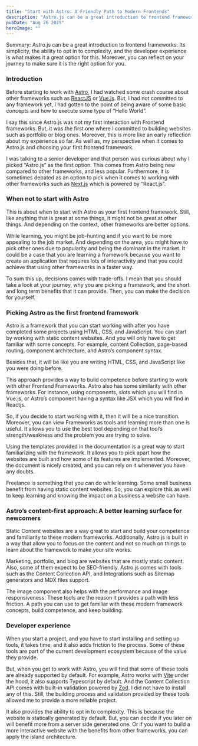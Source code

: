 ---
title: "Start with Astro: A Friendly Path to Modern Frontends"
description: "Astro.js can be a great introduction to frontend frameworks. Its simplicity, the ability to opt in to complexity, and the developer experience is what makes it a great option for this. Moreover, you can reflect on your journey to make sure it is the right option for you."
pubDate: "Aug 26 2025"
heroImage: ""
---

Summary: Astro.js can be a great introduction to frontend frameworks. Its simplicity, the ability to opt in to complexity, and the developer experience is what makes it a great option for this. Moreover, you can reflect on your journey to make sure it is the right option for you.


### Introduction

Before starting to work with [Astro](https://astro.build/), I had watched some
crash course about other frameworks such as [ReactJS](https://react.dev/) or
[Vue.js](https://vuejs.org/). But, I had not committed to any framework yet, I
had gotten to the point of being aware of some basic concepts and how to execute
some type of “Hello World”.

I say this since Astro.js was not my first interaction with Frontend frameworks.
But, it was the first one where I committed to building websites such as
portfolio or blog ones. Moreover, this is more like an early reflection about my
experience so far. As well as, my perspective when it comes to Astro.js and
choosing your first frontend framework.

I was talking to a senior developer and that person was curious about why I
picked “Astro.js” as the first option. This comes from Astro being new compared
to other frameworks, and less popular. Furthermore, it is sometimes debated as
an option to pick when it comes to working with other frameworks such as
[Next.js](https://nextjs.org/) which is powered by “React.js”.

### When not to start with Astro

This is about when to start with Astro as your first frontend framework. Still,
like anything that is great at some things, it might not be great at other
things. And depending on the context, other frameworks are better options.

While learning, you might be job-hunting and if you want to be more appealing to
the job market. And depending on the area, you might have to pick other ones due
to popularity and being the dominant in the market. It could be a case that you
are learning a framework because you want to create an application that requires
lots of interactivity and that you could achieve that using other frameworks in
a faster way.

To sum this up, decisions comes with trade-offs. I mean that you should take a
look at your journey, why you are picking a framework, and the short and long
term benefits that it can provide. Then, you can make the decision for yourself.

### Picking Astro as the first frontend framework

Astro is a framework that you can start working with after you have completed
some projects using HTML, CSS, and JavaScript. You can start by working with
static content websites. And you will only have to get familiar with some
concepts. For example, content Collection, page-based routing, component
architecture, and Astro’s component syntax.

Besides that, it will be like you are writing HTML, CSS, and JavaScript like you
were doing before.

This approach provides a way to build competence before starting to work with
other Frontend Frameworks. Astro also has some similarity with other frameworks.
For instance, using components, slots which you will find in Vue.js, or Astro’s
component having a syntax like JSX which you will find in Reactjs.

So, if you decide to start working with it, then it will be a nice transition.
Moreover, you can view Frameworks as tools and learning more than one is useful.
It allows you to use the best tool depending on that tool’s strength/weakness
and the problem you are trying to solve.

Using the templates provided in the documentation is a great way to start
familiarizing with the framework. It allows you to pick apart how the websites
are built and how some of its features are implemented. Moreover, the document
is nicely created, and you can rely on it whenever you have any doubts.

Freelance is something that you can do while learning. Some small business
benefit from having static content websites. So, you can explore this as well to
keep learning and knowing the impact on a business a website can have.

### Astro’s content-first approach: A better learning surface for newcomers

Static Content websites are a way great to start and build your competence and
familiarity to these modern frameworks. Additionally, Astro.js is built in a way
that allow you to focus on the content and not so much on things to learn about
the framework to make your site works.

Marketing, portfolio, and blog are websites that are mostly static content.
Also, some of them expect to be SEO-friendly. Astro.js comes with tools such as
the Content Collection API, and Integrations such as Sitemap generators and MDX
files support.

The image component also helps with the performance and image responsiveness.
These tools are the reason it provides a path with less friction. A path you can
use to get familiar with these modern framework concepts, build competence, and
keep building.

### Developer experience

When you start a project, and you have to start installing and setting up tools,
it takes time, and it also adds friction to the process. Some of these tools are
part of the current development ecosystem because of the value they provide.

But, when you get to work with Astro, you will find that some of these tools are
already supported by default. For example, Astro works with
[Vite](https://vite.dev/) under the hood, it also supports Typescript by
default. And the Content Collection API comes with built-in validation powered
by [Zod](https://zod.dev/). I did not have to install any of this. Still, the
building process and validation provided by these tools allowed me to provide a
more reliable project.

It also provides the ability to opt in to complexity. This is because the
website is statically generated by default. But, you can decide if you later on
will benefit more from a server side generated one. Or if you want to build a
more interactive website with the benefits from other frameworks, you can apply
the island architecture.

